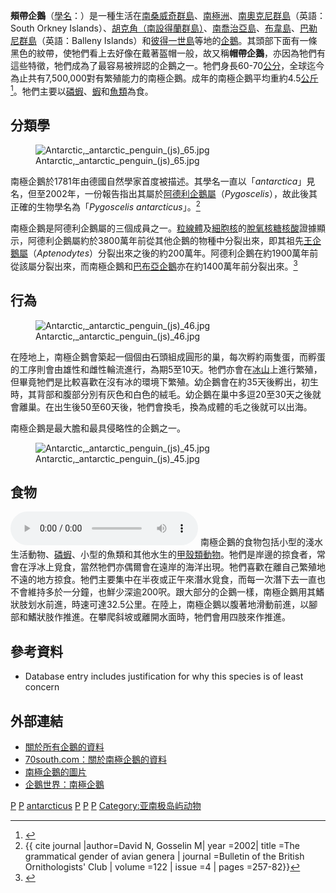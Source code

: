 {{Speciesbox
| taxon = Pygoscelis antarcticus
| fossil_range = [[更新世|更新世]]晚期至今<ref name = taibif>{{cite book | author = 侯连海 | title = 中国古鸟类 | publisher = 云南科技出版社 | isbn = 7-5416-1724-5 | page = 204–206 | year = 2003 | quote = 時代：晚更新世。產地：南極洲[[中國南極長城站|中國長城站]]附近。保存狀況：頭骨1件。}}</ref>
| binomial_authority = ([[約翰·雷茵霍爾德·福斯特|Forster]], 1781)
| status = LC
| status_system = iucn3.1
| image = Chinstrap Penguin.jpg
| image_caption = 南極企鵝
}}
'''頰帶企鵝'''（[[學名|學名]]：''{{lang|la|Pygoscelis antarcticus}}''）是一種生活在[[南喬治亞島與南桑威奇群島|南桑威奇群島]]、[[南極洲|南極洲]]、[[南奧克尼群島|南奧克尼群島]]（英語：South Orkney Islands）、[[胡克角_(南設得蘭群島)|胡克角（南設得蘭群島）]]、[[南喬治亞島與南桑威奇群島|南喬治亞島]]、[[布韋島|布韋島]]、[[巴勒尼群島|巴勒尼群島]]（英語：Balleny Islands）和[[彼得一世島|彼得一世島]]等地的[[企鵝|企鵝]]。其頭部下面有一條黑色的紋帶，使牠們看上去好像在戴著盔帽一般，故又稱'''帽帶企鵝'''，亦因為牠們有這些特徵，牠們成為了最容易被辨認的企鵝之一。牠們身長60-70[[公分|公分]]，全球迄今為止共有7,500,000對有繁殖能力的南極企鵝。成年的南極企鵝平均重約4.5[[公斤|公斤]]<ref>{{Cite web |url=http://library.thinkquest.org/26442/html/life/bird.html |title=南極企鵝重量 |accessdate=2008-06-25 |archive-date=2008-06-02 |archive-url=https://web.archive.org/web/20080602053358/http://library.thinkquest.org/26442/html/life/bird.html |dead-url=yes }}</ref>。牠們主要以[[磷蝦|磷蝦]]、[[蝦|蝦]]和[[魚類|魚類]]為食。

== 分類學 ==
[[File:Antarctic,_antarctic_penguin_(js)_65.jpg|thumb]]

南極企鵝於1781年由德國自然學家{{link-en|約翰·賴因霍爾德·福斯特|Johann Reinhold Forster|福斯特}}首度被描述。其學名一直以「''antarctica''」見名，但至2002年，一份報告指出其屬於[[阿德利企鵝屬|阿德利企鵝屬]]（''Pygoscelis''），故此後其正確的生物學名為「''Pygoscelis antarcticus''」。<ref>{{ cite journal |author=David N, Gosselin M| year =2002| title =The grammatical gender of avian genera | journal =Bulletin of the British Ornithologists' Club | volume =122 | issue =4 | pages =257-82}}</ref>

南極企鵝是阿德利企鵝屬的三個成員之一。[[粒線體|粒線體]]及[[細胞核|細胞核]]的[[脫氧核糖核酸|脫氧核糖核酸]]證據顯示，阿德利企鵝屬約於3800萬年前從其他企鵝的物種中分裂出來，即其祖先[[王企鵝屬|王企鵝屬]]（''Aptenodytes''）分裂出來之後的約200萬年。阿德利企鵝在約1900萬年前從該屬分裂出來，而南極企鵝和[[巴布亞企鵝|巴布亞企鵝]]亦在約1400萬年前分裂出來。<ref>{{cite journal|author=Baker AJ, Pereira SL, Haddrath OP, Edge KA|year=2006|title=Multiple gene evidence for expansion of extant penguins out of Antarctica due to global cooling|journal=Proc Biol Sci.|volume=273|issue=1582|pages=11-17|doi=10.1098/rspb.2005.3260|url=http://www.pubmedcentral.nih.gov/articlerender.fcgi?artid=1560011|accessdate=2008-03-21|archive-date=2020-04-07|archive-url=https://web.archive.org/web/20200407230250/https://www.ncbi.nlm.nih.gov/pmc/articles/PMC1560011/|dead-url=no}}</ref>

== 行為 ==
[[File:Antarctic,_antarctic_penguin_(js)_46.jpg|thumb]]

在陸地上，南極企鵝會築起一個個由石頭組成圓形的巢，每次孵約兩隻蛋，而孵蛋的工序則會由雄性和雌性輪流進行，為期5至10天。牠們亦會在[[冰山|冰山]]上進行繁殖，但畢竟牠們是比較喜歡在沒有冰的環境下繁殖。幼企鵝會在約35天後孵出，初生時，其背部和腹部分別有灰色和白色的絨毛。幼企鵝在巢中多逗20至30天之後就會離巢。在出生後50至60天後，牠們會換毛，換為成體的毛之後就可以出海。

南極企鵝是最大膽和最具侵略性的企鵝之一。

[[File:Antarctic,_antarctic_penguin_(js)_45.jpg|thumb]]

== 食物 ==
[[File:Pygoscelis_antarctica_trying_to_get_to_iceberg.wmv.OGG|thumb]]
南極企鵝的食物包括小型的淺水生活動物、[[磷蝦|磷蝦]]、小型的魚類和其他水生的[[甲殼亞門|甲殼類動物]]。牠們是岸邊的掠食者，常會在浮冰上覓食，當然牠們亦偶爾會在遠岸的海洋出現。牠們喜歡在離自己繁殖地不遠的地方掠食。牠們主要集中在半夜或正午來潛水覓食，而每一次潛下去一直也不會維持多於一分鐘，也鮮少深逾200呎。跟大部分的企鵝一樣，南極企鵝用其鰭狀肢划水前進，時速可達32.5公里。在陸上，南極企鵝以腹著地滑動前進，以腳部和鰭狀肢作推進。在攀爬斜坡或離開水面時，牠們會用四肢來作推進。

== 參考資料 ==
<div class="references-small">
<references />
* {{IUCN2006|assessors=BirdLife International|year=2004|id=49669|title=Pygoscelis antarcticus|downloaded=06 Feb 2007}} Database entry includes justification for why this species is of least concern
</div>

== 外部連結 ==
{{commons|Pygoscelis antarctica|南極企鵝}}
* [http://www.pinguins.info 關於所有企鵝的資料]{{Wayback|url=http://www.pinguins.info/ |date=20190418040315 }}
* [https://web.archive.org/web/20070328224818/http://www.70south.com/resources/antarctic-animals/antarctic-penguins/chinstrappenguin 70south.com：關於南極企鵝的資料]
* [http://www.thomasoneil.com/species2.php?n=63 南極企鵝的圖片] {{Wayback|url=http://www.thomasoneil.com/species2.php?n=63 |date=20210202003410 }}
* [http://www.penguinworld.com/types/chinstrap.html 企鵝世界：南極企鵝] {{Wayback|url=http://www.penguinworld.com/types/chinstrap.html |date=20210214113542 }}

{{企鵝}}
{{Taxonbar|from=Q126643}}

[[Category:IUCN红色名录无危物种|P]]
[[Category:澳大利亞鳥類|P]]
[[Category:阿德利企鵝屬|antarcticus]]
[[Category:南乔治亚和南桑威奇群岛鳥類|P]]
[[Category:南極洲鳥類|P]]
[[Category:1781年描述的鸟类|P]]
[[Category:亚南极岛屿动物|Category:亚南极岛屿动物]]